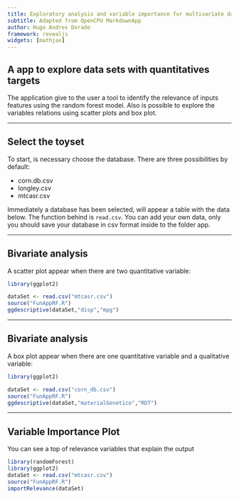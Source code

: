 ```yaml
---
title: Exploratory analysis and variable importance for multivariate data
subtitle: Adapted from OpenCPU MarkdownApp
author: Hugo Andres Dorado
framework: revealjs
widgets: [mathjax]
---
```

 
## A app to explore data sets with quantitatives targets
 
The application give to the user a tool to identify the relevance of inputs features using the random forest model. Also is possible to explore the variables relations using scatter plots and box plot.
 


---
 
## Select the toyset
 
To start, is necessary choose the database.  There are three possibilities by default: 
 
 
 * corn.db.csv
 * longley.csv
 * mtcasr.csv
 
 
Immediately a database has been selected,  will appear a table with the data below. The function behind is `read.csv`. You can add your own data, only you should save your database in csv format inside to the folder app.

 

---
 
## Bivariate analysis
 
A scatter plot appear when there are two quantitative variable:
 
```r
library(ggplot2)

dataSet <- read.csv("mtcasr.csv")
source("FunAppRF.R")
ggdescriptive(dataSet,"disp","mpg")

```

---
 
## Bivariate analysis
 
A box plot appear when there are one quantitative variable and a qualitative variable:
 
```r
library(ggplot2)

dataSet <- read.csv("corn_db.csv")
source("FunAppRF.R")
ggdescriptive(dataSet,"materialGenetico","RDT")

```

---
 
## Variable Importance Plot
 
You can see a top of relevance variables that explain the output
```r
library(randomForest)
library(ggplot2)
dataSet <- read.csv("mtcasr.csv")
source("FunAppRF.R")
importRelevance(dataSet)
```

